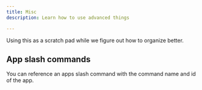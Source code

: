 ```yaml
---
title: Misc
description: Learn how to use advanced things

---
```


Using this as a scratch pad while we figure out how to organize better.

## App slash commands
You can reference an apps slash command with the command name and id of the app.
<Markdown value="</info:905987126099836938>" />

